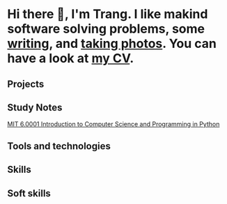 
<Layout pageTitle="Projects | Trang">

# Hi there 👋, I'm Trang. I like makind software solving problems, some [writing](/blog), and [taking photos](https://vsco.co/trangtn0). You can have a look at [my CV](https://drive.google.com/file/d/1QViXhQVuN_mvNoFzg9DcopF4JlH5XEe_/view?usp=sharing).



## Projects

## Study Notes
[MIT 6.0001 Introduction to Computer Science and Programming in Python](/mit-60001)

## Tools and technologies

## Skills

## Soft skills
</Layout>